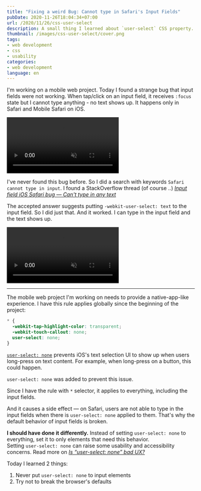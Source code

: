 ```yaml
---
title: "Fixing a weird Bug: Cannot type in Safari's Input Fields"
pubDate: 2020-11-26T18:04:34+07:00
url: /2020/11/26/css-user-select
description: A small thing I learned about `user-select` CSS property.
thumbnail: /images/css-user-select/cover.png
tags:
- web development
- css
- usability
categories:
- web development
language: en
---
```


I'm working on a mobile web project. Today I found a strange bug that
input fields were not working. When tap/click on an input field, it receives `:focus` state
but I cannot type anything - no text shows up.
It happens only in Safari and Mobile Safari on iOS.

<video src="/images/css-user-select/bug.mp4" autoplay muted controls loop></video>

I've never found this bug before. So I did a search with keywords `Safari cannot type in input`.
I found a StackOverflow thread (of course ..)
[_Input field iOS Safari bug — Can't type in any text_](https://stackoverflow.com/questions/32851413/input-field-ios-safari-bug-cant-type-in-any-text)

The accepted answer suggests putting `-webkit-user-select: text` to the input field.
So I did just that. And it worked. I can type in the input field and the text shows up.

<video src="/images/css-user-select/bug-fixed.mp4" autoplay muted controls loop></video>

-----

The mobile web project I'm working on needs to provide a native-app-like experience.
I have this rule applies globally since the beginning of the project:

```css
* {
  -webkit-tap-highlight-color: transparent;
  -webkit-touch-callout: none;
  user-select: none;
}
```

[`user-select: none`](https://developer.mozilla.org/en-US/docs/Web/CSS/user-select) prevents iOS's text selection UI to show up when users long-press on text content.
For example, when long-press on a button, this could happen.

<Picture
  src="/images/css-user-select/select-text-menu.png"
  alt="callout menu on mobile Safari"
  caption="Unwanted callout menu when long press on a UI element"
/>

`user-select: none` was added to prevent this issue.

Since I have the rule with `*` selector, it applies to everything,
including the input fields.

And it causes a side effect &mdash; on Safari, users are not able to type in the input fields
when there is `user-select: none` applied to them.
That's why the default behavior of input fields is broken.

<WarningMessage>
<strong>I should have done it differently.</strong> Instead of setting <code>user-select: none</code> to everything,
set it to only elements that need this behavior.<br/>Setting <code>user-select: none</code>
can raise some usability and accessibility concerns.
Read more on <a href="https://ux.stackexchange.com/questions/83184/is-user-select-none-bad-ux" target="_blank" rel="noreferrer noopener"><em>Is “user-select: none” bad UX?</em></a>
</WarningMessage>

Today I learned 2 things:

1. Never put `user-select: none` to input elements
2. Try not to break the browser's defaults

